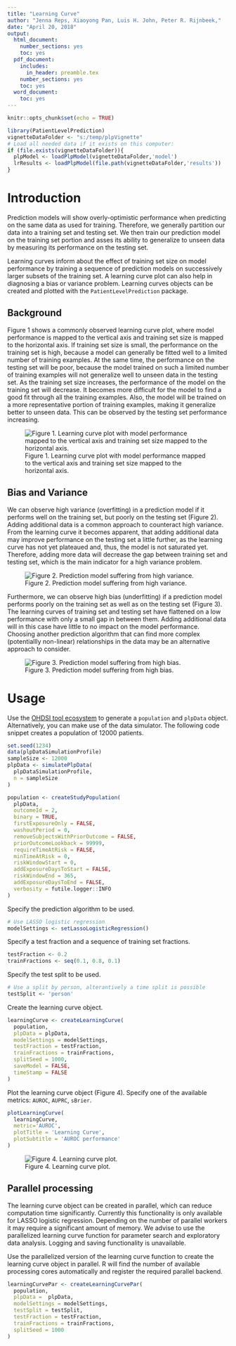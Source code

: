 ```yaml
---
title: "Learning Curve"
author: "Jenna Reps, Xiaoyong Pan, Luis H. John, Peter R. Rijnbeek,"
date: "April 20, 2018"
output:   
  html_document:
    number_sections: yes
    toc: yes
  pdf_document:
    includes:
      in_header: preamble.tex
    number_sections: yes
    toc: yes
  word_document:
    toc: yes
---
```


```r
knitr::opts_chunk$set(echo = TRUE)
```

```r
library(PatientLevelPrediction)
vignetteDataFolder <- "s:/temp/plpVignette"
# Load all needed data if it exists on this computer:
if (file.exists(vignetteDataFolder)){
  plpModel <- loadPlpModel(vignetteDataFolder,'model')
  lrResults <- loadPlpModel(file.path(vignetteDataFolder,'results'))
}
```

\newpage
# Introduction

Prediction models will show overly-optimistic performance when predicting on the same data as used for training. Therefore, we generally partition our data into a training set and testing set. We then train our prediction model on the training set portion and asses its ability to generalize to unseen data by measuring its performance on the testing set.

Learning curves inform about the effect of training set size on model performance by training a sequence of prediction models on successively larger subsets of the training set. A learning curve plot can also help in diagnosing a bias or variance problem. Learning curves objects can be created and plotted with the `PatientLevelPrediction` package.

## Background

Figure 1 shows a commonly observed learning curve plot, where model performance is mapped to the vertical axis and training set size is mapped to the horizontal axis. If training set size is small, the performance on the training set is high, because a model can generally be fitted well to a limited number of training examples. At the same time, the performance on the testing set will be poor, because the model trained on such a limited number of training examples will not generalize well to unseen data in the testing set. As the training set size increases, the performance of the model on the training set will decrease. It becomes more difficult for the model to find a good fit through all the training examples. Also, the model will be trained on a more representative portion of training examples, making it generalize better to unseen data. This can be observed by the testing set performance increasing.

![Figure 1. Learning curve plot with model performance mapped to the vertical axis and training set size mapped to the horizontal axis.](learningCurve.png)


## Bias and Variance

We can observe high variance (overfitting) in a prediction model if it performs well on the training set, but poorly on the testing set (Figure 2). Adding additional data is a common approach to counteract high variance. From the learning curve it becomes apparent, that adding additional data may improve performance on the testing set a little further, as the learning curve has not yet plateaued and, thus, the model is not saturated yet. Therefore, adding more data will decrease the gap between training set and testing set, which is the main indicator for a high variance problem. 

![Figure 2. Prediction model suffering from high variance.](learningCurveVariance.png)

Furthermore, we can observe high bias (underfitting) if a prediction model performs poorly on the training set as well as on the testing set (Figure 3). The learning curves of training set and testing set have flattened on a low performance with only a small gap in between them. Adding additional data will in this case have little to no impact on the model performance. Choosing another prediction algorithm that can find more complex (potentiallly non-linear) relationships in the data may be an alternative approach to consider.

![Figure 3. Prediction model suffering from high bias.](learningCurveBias.png)

# Usage

Use the [OHDSI tool ecosystem](https://github.com/OHDSI) to generate a `population` and `plpData` object. Alternatively, you can make use of the data simulator. The following code snippet creates a population of 12000 patients.

```r
set.seed(1234)
data(plpDataSimulationProfile)
sampleSize <- 12000
plpData <- simulatePlpData(
  plpDataSimulationProfile,
  n = sampleSize
)

population <- createStudyPopulation(
  plpData,
  outcomeId = 2,
  binary = TRUE,
  firstExposureOnly = FALSE,
  washoutPeriod = 0,
  removeSubjectsWithPriorOutcome = FALSE,
  priorOutcomeLookback = 99999,
  requireTimeAtRisk = FALSE,
  minTimeAtRisk = 0,
  riskWindowStart = 0,
  addExposureDaysToStart = FALSE,
  riskWindowEnd = 365,
  addExposureDaysToEnd = FALSE,
  verbosity = futile.logger::INFO
)
```

Specify the prediction algorithm to be used.

```r
# Use LASSO logistic regression
modelSettings <- setLassoLogisticRegression()

```

Specify a test fraction and a sequence of training set fractions.

```r
testFraction <- 0.2
trainFractions <- seq(0.1, 0.8, 0.1)

```

Specify the test split to be used.

```r
# Use a split by person, alterantively a time split is possible
testSplit <- 'person'
```

Create the learning curve object.

```r
learningCurve <- createLearningCurve(
  population,
  plpData = plpData,
  modelSettings = modelSettings,
  testFraction = testFraction,
  trainFractions = trainFractions,
  splitSeed = 1000,
  saveModel = FALSE,
  timeStamp = FALSE
)
```

Plot the learning curve object (Figure 4). Specify one of the available metrics: `AUROC`, `AUPRC`, `sBrier`.

```r
plotLearningCurve(
  learningCurve,
  metric='AUROC',
  plotTitle = 'Learning Curve',
  plotSubtitle = 'AUROC performance'
)
```

![Figure 4. Learning curve plot.](learningCurvePlot.png)


## Parallel processing

The learning curve object can be created in parallel, which can reduce computation time significantly. Currently this functionality is only available for LASSO logistic regression. Depending on the number of parallel workers it may require a significant amount of memory. We advise to use the parallelized learning curve function for parameter search and exploratory data analysis. Logging and saving functionality is unavailable.

Use the parallelized version of the learning curve function to create the learning curve object in parallel. R will find the number of available processing cores automatically and register the required parallel backend.

```r
learningCurvePar <- createLearningCurvePar(
  population,
  plpData =  plpData,
  modelSettings = modelSettings,
  testSplit = testSplit,
  testFraction = testFraction,
  trainFractions = trainFractions,
  splitSeed = 1000
)
```
